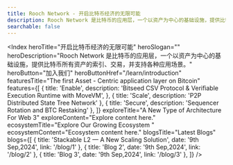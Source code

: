 ```yaml
---
title: Rooch Network - 开启比特币经济的无限可能
description: Rooch Network 是比特币的应用层，一个以资产为中心的基础设施，提供比特币所有资产的索引、交易，并支持各种应用场景
searchable: false
---
```



<Index
  heroTitle="开启比特币经济的无限可能"
  heroSlogan=""
  heroDescription="Rooch Network 是比特币的应用层，一个以资产为中心的基础设施，提供比特币所有资产的索引、交易，并支持各种应用场景。"
  heroButton="加入我们"
  heroButtonHref="/learn/introduction"
  featuresTitle="The first Asset -
Centric application layer on Bitcoin"
  features={[
    {
      title: 'Enable',
      description: 'Bitseed CSV Protocol & Verifiable Execution Runtime with MoveVM',
    },
    { title: 'Scale', description: 'P2P Distributed State Tree Network' },
    { title: 'Secure', description: 'Sequencer Rotation and BTC Restaking' },
  ]}
  exploreTitle="A New Type of Architecture For Web 3"
  exploreContent="Explore content here."
  ecosystemTitle="Explore Our Growing Ecosystem "
  ecosystemContent="Ecosystem content here."
  blogsTitle="Latest Blogs"
  blogs={[
    { title: 'Stackable L2 — A New Scaling Solution', date: '9th  Sep,2024', link: '/blog/1' },
    { title: 'Blog 2', date: '9th  Sep,2024', link: '/blog/2' },
    { title: 'Blog 3', date: '9th  Sep,2024', link: '/blog/3' },
  ]}
/>
